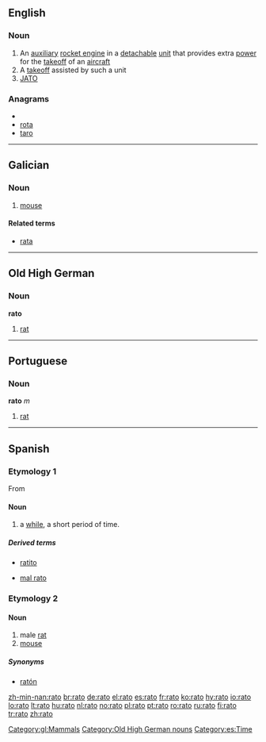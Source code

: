 {{also|RATO}}
==English==

===Noun===
{{wikipedia|RATO}}
{{en-noun}}

# An [[auxiliary]] [[rocket engine]] in a [[detachable]] [[unit]] that provides extra [[power]] for the [[takeoff]] of an [[aircraft]]
# A [[takeoff]] assisted by such a unit
# [[JATO]]

===Anagrams===
* {{alphagram|aort}}
* [[rota#English|rota]]
* [[taro#English|taro]]

----

==Galician==

===Noun===
{{gl-noun|m}}

# [[mouse]]

====Related terms====
* [[rata#Galician|rata]]

[[Category:gl:Mammals]]

----

==Old High German==
===Noun===
'''rato'''

# [[rat]]

[[Category:Old High German nouns]]

----

==Portuguese==
===Noun===
'''rato''' ''m''

# [[rat]]

----

==Spanish==

===Etymology 1===
From {{etyl|la|es}} {{term|lang=la|raptus}}

====Noun====
{{es-noun-m}}

# a [[while]], a short period of time.

=====Derived terms=====
* {{sense|diminutive}} [[ratito]]
* [[mal rato]]

===Etymology 2===

====Noun====
{{es-noun-mf|f=rata}}

# male [[rat]]
# [[mouse]]

=====Synonyms=====
* {{sense|mouse}} [[ratón]]

[[Category:es:Time]]

[[zh-min-nan:rato]]
[[br:rato]]
[[de:rato]]
[[el:rato]]
[[es:rato]]
[[fr:rato]]
[[ko:rato]]
[[hy:rato]]
[[io:rato]]
[[lo:rato]]
[[lt:rato]]
[[hu:rato]]
[[nl:rato]]
[[no:rato]]
[[pl:rato]]
[[pt:rato]]
[[ro:rato]]
[[ru:rato]]
[[fi:rato]]
[[tr:rato]]
[[zh:rato]]
